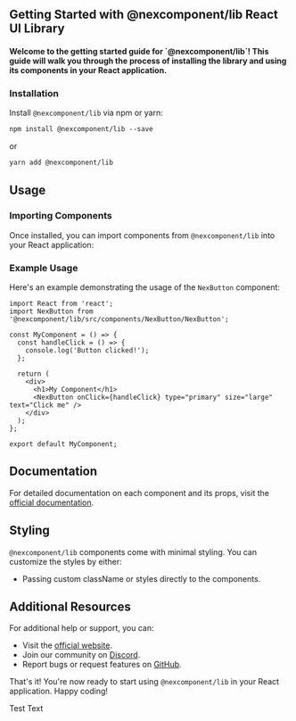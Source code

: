 ## Getting Started with @nexcomponent/lib React UI Library

#### &#xA;Welcome to the getting started guide for \`@nexcomponent/lib\`! This guide will walk you through the process of installing the library and using its components in your React application.&#xA;

### Installation

Install `@nexcomponent/lib` via npm or yarn:

```txt
npm install @nexcomponent/lib --save
```

or

```txt
yarn add @nexcomponent/lib
```

## Usage

### Importing Components

Once installed, you can import components from `@nexcomponent/lib` into your React application:

### Example Usage

Here's an example demonstrating the usage of the `NexButton` component:

```tsx
import React from 'react';
import NexButton from '@nexcomponent/lib/src/components/NexButton/NexButton';

const MyComponent = () => {
  const handleClick = () => {
    console.log('Button clicked!');
  };

  return (
    <div>
      <h1>My Component</h1>
      <NexButton onClick={handleClick} type="primary" size="large" text="Click me" />
    </div>
  );
};

export default MyComponent;
```

## Documentation

For detailed documentation on each component and its props, visit the [official documentation](https://nexcomponent-docs.com/).

## Styling

`@nexcomponent/lib` components come with minimal styling. You can customize the styles by either:

* Passing custom className or styles directly to the components.

## Additional Resources

For additional help or support, you can:

* Visit the [official website](https://nexcomponent.com/).
* Join our community on [Discord]().
* Report bugs or request features on [GitHub](https://github.com/nexcomponent/lib/issues).

That's it! You're now ready to start using `@nexcomponent/lib` in your React application. Happy coding!

Test Text